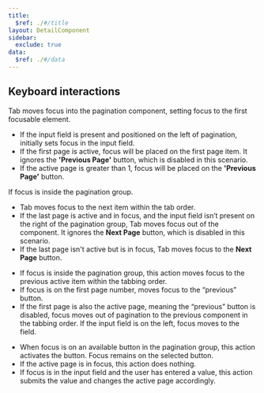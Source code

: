 ```yaml
---
title:
  $ref: ./#/title
layout: DetailComponent
sidebar:
  exclude: true
data:
  $ref: ./#/data
---
```


## Keyboard interactions

<KeyboardControls>
<KeyboardControl keyOrCombos="Tab">

Tab moves focus into the pagination component, setting focus to the first focusable element.

- If the input field is present and positioned on the left of pagination, initially sets focus in the input field.
- If the first page is active, focus will be placed on the first page item. It ignores the **'Previous Page'** button, which is disabled in this scenario.
- If the active page is greater than 1, focus will be placed on the **'Previous Page'** button.

If focus is inside the pagination group.

- Tab moves focus to the next item within the tab order.
- If the last page is active and in focus, and the input field isn’t present on the right of the pagination group, Tab moves focus out of the component. It ignores the **Next Page** button, which is disabled in this scenario.
- If the last page isn't active but is in focus, Tab moves focus to the **Next Page** button.

</KeyboardControl>
<KeyboardControl keyOrCombos="Shift + Tab">

- If focus is inside the pagination group, this action moves focus to the previous active item within the tabbing order.
- If focus is on the first page number, moves focus to the “previous” button.
- If the first page is also the active page, meaning the “previous” button is disabled, focus moves out of pagination to the previous component in the tabbing order. If the input field is on the left, focus moves to the field.

</KeyboardControl>
<KeyboardControl keyOrCombos="Enter / Space">

- When focus is on an available button in the pagination group, this action activates the button. Focus remains on the selected button.
- If the active page is in focus, this action does nothing.
- If focus is in the input field and the user has entered a value, this action submits the value and changes the active page accordingly.

</KeyboardControl>
</KeyboardControls>
